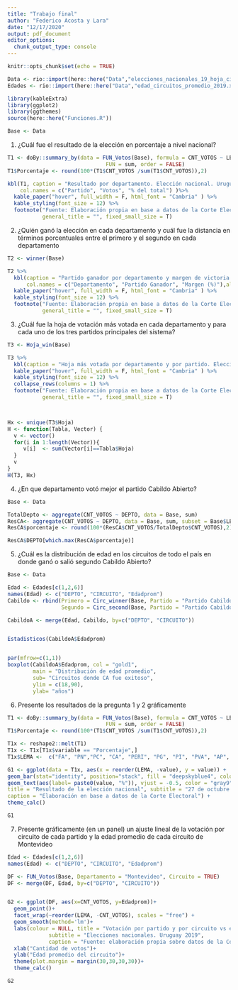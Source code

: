 ```yaml
---
title: "Trabajo final"
author: "Federico Acosta y Lara"
date: "12/17/2020"
output: pdf_document
editor_options: 
  chunk_output_type: console
---
```


```r
knitr::opts_chunk$set(echo = TRUE)
```


```r
Data <- rio::import(here::here("Data","elecciones_nacionales_19_hoja_circuito.xlsx"))
Edades <- rio::import(here::here("Data","edad_circuitos_promedio_2019.xlsx"))

library(kableExtra)
library(ggplot2)
library(ggthemes)
source(here::here("Funciones.R"))

Base <- Data
```



1. ¿Cuál fue el resultado de la elección en porcentaje a nivel nacional?

```r
T1 <- doBy::summary_by(data = FUN_Votos(Base), formula = CNT_VOTOS ~ LEMA, 
                               FUN = sum, order = FALSE)
T1$Porcentaje <- round(100*(T1$CNT_VOTOS /sum(T1$CNT_VOTOS)),2)

kbl(T1, caption = "Resultado por departamento. Elección nacional. Uruguay 2019" , 
    col.names = c("Partido", "Votos", "% del total") )%>% 
  kable_paper("hover", full_width = F, html_font = "Cambria" ) %>% 
  kable_styling(font_size = 12) %>% 
  footnote("Fuente: Elaboración propia en base a datos de la Corte Electoral", 
           general_title = "", fixed_small_size = T)


```

2. ¿Quién ganó la elección en cada departamento y cuál fue la distancia en términos porcentuales entre el primero y el segundo en cada departamento

```r

T2 <- winner(Base)

T2 %>% 
  kbl(caption = "Partido ganador por departamento y margen de victoria. Elección Nacional. Uruguay 2019",
      col.names = c("Departamento", "Partido Ganador", "Margen (%)"),align = "llr") %>% 
  kable_paper("hover", full_width = F, html_font = "Cambria" ) %>% 
  kable_styling(font_size = 12) %>% 
  footnote("Fuente: Elaboración propia en base a datos de la Corte Electoral", 
           general_title = "", fixed_small_size = T)

```


3. ¿Cuál fue la hoja de votación más votada en cada departamento y para cada uno de los tres partidos principales del sistema?

```r

T3 <- Hoja_win(Base)

T3 %>% 
  kbl(caption = "Hoja más votada por departamento y por partido. Elección nacional. Uruguay 2019") %>% 
  kable_paper("hover", full_width = F, html_font = "Cambria" ) %>% 
  kable_styling(font_size = 12) %>% 
  collapse_rows(columns = 1) %>% 
  footnote("Fuente: Elaboración propia en base a datos de la Corte Electoral", 
           general_title = "", fixed_small_size = T)



Hx <- unique(T3$Hoja)
H <- function(Tabla, Vector) { 
  v <- vector()
  for(i in 1:length(Vector)){
     v[i]  <- sum(Vector[i]==Tabla$Hoja)
  }
  v
}
H(T3, Hx)

```


4. ¿En que departamento votó mejor el partido Cabildo Abierto?

```r

Base <- Data

TotalDepto <- aggregate(CNT_VOTOS ~ DEPTO, data = Base, sum)
ResCA<- aggregate(CNT_VOTOS ~ DEPTO, data = Base, sum, subset = Base$LEMA =="Partido Cabildo Abierto")
ResCA$porcentaje <- round(100*(ResCA$CNT_VOTOS/TotalDepto$CNT_VOTOS),2)

ResCA$DEPTO[which.max(ResCA$porcentaje)]

```
              

5. ¿Cuál es la distribución de edad en los circuitos de todo el país en donde ganó o salió segundo Cabildo Abierto?

```r
Base <- Data

Edad <- Edades[c(1,2,6)]
names(Edad) <- c("DEPTO", "CIRCUITO", "Edadprom")
Cabildo <- rbind(Primero = Circ_winner(Base, Partido = "Partido Cabildo Abierto"),
                 Segundo = Circ_second(Base, Partido = "Partido Cabildo Abierto"))

CabildoA <- merge(Edad, Cabildo, by=c("DEPTO", "CIRCUITO"))


Estadisticos(CabildoA$Edadprom)


par(mfrow=c(1,1))
boxplot(CabildoA$Edadprom, col = "gold1",
        main = "Distribución de edad promedio",
        sub= "Circuitos donde CA fue exitoso",
        ylim = c(18,90),
        ylab= "años")


```

6. Presente los resultados de la pregunta 1 y 2 gráficamente

```r

T1 <- doBy::summary_by(data = FUN_Votos(Base), formula = CNT_VOTOS ~ LEMA, 
                               FUN = sum, order = FALSE)
T1$Porcentaje <- round(100*(T1$CNT_VOTOS /sum(T1$CNT_VOTOS)),2)

T1x <- reshape2::melt(T1)
T1x <- T1x[T1x$variable == "Porcentaje",]
T1x$LEMA <-  c("FA", "PN","PC", "CA", "PERI", "PG", "PI", "PVA", "AP", "PD", "PT")

G1 <- ggplot(data = T1x, aes(x = reorder(LEMA, -value), y = value)) +
geom_bar(stat="identity", position="stack", fill = "deepskyblue4", color = "black") + ylim(0,50) +
geom_text(aes(label= paste0(value, "%")), vjust = -0.5, color = "gray9", size = 3) + labs(x = "", y = "",
title = "Resultado de la elección nacional", subtitle = "27 de octubre de 2019",
caption = "Elaboración en base a datos de la Corte Electoral") +
theme_calc()

G1
```


7. Presente gráficamente (en un panel) un ajuste lineal de la votación por circuito de cada partido y la edad promedio de cada circuito de Montevideo

```r

Edad <- Edades[c(1,2,6)]
names(Edad) <- c("DEPTO", "CIRCUITO", "Edadprom")

DF <- FUN_Votos(Base, Departamento = "Montevideo", Circuito = TRUE)
DF <- merge(DF, Edad, by=c("DEPTO", "CIRCUITO"))


G2 <- ggplot(DF, aes(x=CNT_VOTOS, y=Edadprom))+
  geom_point()+
  facet_wrap(~reorder(LEMA, -CNT_VOTOS), scales = "free") +
  geom_smooth(method='lm')+
  labs(colour = NULL, title = "Votación por partido y por circuito vs edad promedio del circuito",
             subtitle = "Elecciones nacionales. Uruguay 2019",
             caption = "Fuente: elaboración propia sobre datos de la Corte Electoral")+
  xlab("Cantidad de votos")+
  ylab("Edad promedio del circuito")+
  theme(plot.margin = margin(30,30,30,30))+
  theme_calc()

G2


```


